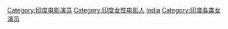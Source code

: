 {{Commonscat|Film actresses from India}}

[[Category:印度电影演员|Category:印度电影演员]]
[[Category:印度女性电影人|Category:印度女性电影人]]
[[Category:各國電影女演員|India]]
[[Category:印度各类女演员|Category:印度各类女演员]]